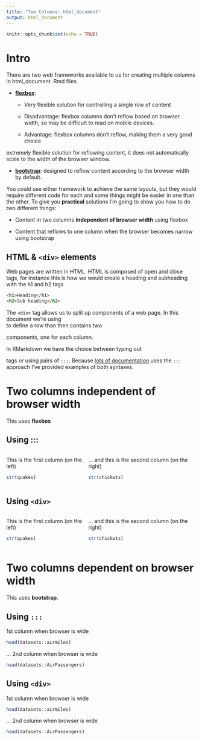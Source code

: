 ```yaml
---
title: "Two Columns: html_document"
output: html_document
---
```


```r
knitr::opts_chunk$set(echo = TRUE)
```

# Intro

There are two web frameworks available to us for creating multiple columns in html_document .Rmd files

- [**flexbox**](https://css-tricks.com/snippets/css/a-guide-to-flexbox/): 

  - Very flexible solution for controlling a single row of content
  
  - Disadvantage: flexbox columns don't reflow based on browser width, so may be difficult to read on mobile devices.
  
  - Advantage: flexbox columns don't reflow, making them a very good choice 


extremely flexible solution for reflowing content, it does not automatically scale to the width of the browser window. 



- [**bootstrap**](https://getbootstrap.com/): designed to reflow content according to the browser width by default.

You could use either framework to achieve the same layouts, but they would require different code for each and some things might be easier in one than the other. To give you **practical** solutions I'm going to show you how to do two different things:

- Content in two columns **independent of browser width** using flexbox

- Content that reflows to one column when the browser becomes narrow using bootstrap

## HTML & `<div>` elements

Web pages are written in HTML. HTML is composed of open and close tags, for instance this is how we would create a heading and subheading with the h1 and h2 tags

```html
<h1>Heading</h1>
<h2>Sub heading</h2>
```

The `<div>` tag allows us to split up components of a web page. In this document we're using <div> to define a row than then contains two <div> components, one for each column.

In RMarkdown we have the choice between typing out <div> tags or using pairs of `:::`. Because [lots of documentation](https://bookdown.org/yihui/rmarkdown-cookbook/multi-column.html) uses the `:::` approach I've provided examples of both syntaxes.


# Two columns independent of browser width

This uses **flexbox** 

## Using :::

:::: {style="display: flex;"}

::: {}

This is the first column (on the left)

```r
str(quakes)
```

:::

::: {}

... and this is the second column (on the right)

```r
str(chickwts)
```

:::

::::

## Using `<div>`

<div style="display: flex;">

<div>

This is the first column (on the left)

```r
str(quakes)
```

</div>

<div>

... and this is the second column (on the right)

```r
str(chickwts)
```

</div>

</div>


# Two columns dependent on browser width

This uses **bootstrap**.

## Using `:::`

:::: {class='fluid-row'}

::: {class='col-md-6'}

1st column when browser is wide

```r
head(datasets::airmiles)
```

:::

::: {class='col-md-6'}

... 2nd column when browser is wide

```r
head(datasets::AirPassengers)
```

:::

::::

## Using `<div>`

<div class='fluid-row'>

<div class='col-md-6'>

1st column when browser is wide

```r
head(datasets::airmiles)
```

</div>

<div class='col-md-6'>

... 2nd column when browser is wide

```r
head(datasets::AirPassengers)
```

</div>

</div>







